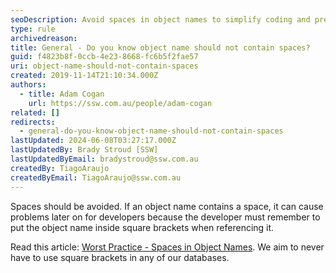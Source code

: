 ```yaml
---
seoDescription: Avoid spaces in object names to simplify coding and prevent errors, following best practices outlined in "Worst Practice - Spaces in Object Names".
type: rule
archivedreason:
title: General - Do you know object name should not contain spaces?
guid: f4823b8f-0ccb-4e23-8668-fc6b5f2fae57
uri: object-name-should-not-contain-spaces
created: 2019-11-14T21:10:34.000Z
authors:
  - title: Adam Cogan
    url: https://ssw.com.au/people/adam-cogan
related: []
redirects:
  - general-do-you-know-object-name-should-not-contain-spaces
lastUpdated: 2024-06-08T03:27:17.000Z
lastUpdatedBy: Brady Stroud [SSW]
lastUpdatedByEmail: bradystroud@ssw.com.au
createdBy: TiagoAraujo
createdByEmail: TiagoAraujo@ssw.com.au
---
```


Spaces should be avoided. If an object name contains a space, it can cause problems later on for developers because the developer must remember to put the object name inside square brackets when referencing it.

Read this article: [Worst Practice - Spaces in Object Names](https://www.sqlservercentral.com/articles/worst-practice-spaces-in-object-names).
We aim to never have to use square brackets in any of our databases.

